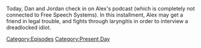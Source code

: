 {{DEFAULTSORT:
    #_EPISODE_0776:February 11, 2023
}}{{Episode
    | title           = February 11, 2023
    | caption         = Listen to this episode on [https://knowledgefight.libsyn.com/776-february-11-2023 Libsyn] [https://open.spotify.com/episode/6WrvY0nFOtQEbcvuZU8rtr Spotify]
    | episodeNumber   = 776
    | length          = 01:29:08
    | airDate         = February 13, 2023
    | coverageDate    = February 11, 2023
    | episodeType     = [[:Category:Present Day|Present Day]]
    | appearance      = [[Matt Baker]], [[Donald Trump]], [[Ben Shapiro]], [[Mike Tyson]], [[Alex Stein]], [[Steve Quayle]], [[James O'Keefe]], [[Bill Gates]], [[Bill Hicks]]
    | previousEpisode = [[775: Fireside Chatting]]
    | nextEpisode     = [[777: An X-Men Scenario Is Coming]]
}}

{{Stub}}

Today, Dan and Jordan check in on Alex's podcast (which is completely not connected to Free Speech Systems).  In this installment, Alex may get a friend in legal trouble, and fights through laryngitis in order to interview a dreadlocked idiot.

[[Category:Episodes]]
[[Category:Present Day]]
